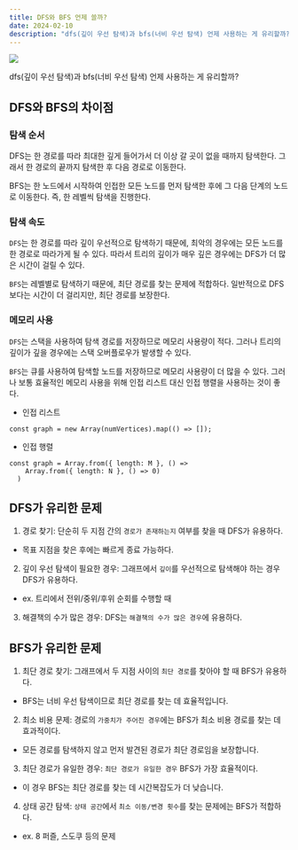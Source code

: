 ```yaml
---
title: DFS와 BFS 언제 쓸까?
date: 2024-02-10
description: "dfs(깊이 우선 탐색)과 bfs(너비 우선 탐색) 언제 사용하는 게 유리할까?"
---
```


![](https://velog.velcdn.com/images/songhaeunsong/post/234b5600-f185-4ec4-99e5-81629bfe5e0e/image.png)

dfs(깊이 우선 탐색)과 bfs(너비 우선 탐색) 언제 사용하는 게 유리할까?

## DFS와 BFS의 차이점

### 탐색 순서

DFS는 한 경로를 따라 최대한 깊게 들어가서 더 이상 갈 곳이 없을 때까지 탐색한다. 그래서 한 경로의 끝까지 탐색한 후 다음 경로로 이동한다.

BFS는 한 노드에서 시작하여 인접한 모든 노드를 먼저 탐색한 후에 그 다음 단계의 노드로 이동한다. 즉, 한 레벨씩 탐색을 진행한다.

### 탐색 속도

`DFS`는 한 경로를 따라 깊이 우선적으로 탐색하기 때문에, 최악의 경우에는 모든 노드를 한 경로로 따라가게 될 수 있다. 따라서 트리의 깊이가 매우 깊은 경우에는 DFS가 더 많은 시간이 걸릴 수 있다.

`BFS`는 레벨별로 탐색하기 때문에, 최단 경로를 찾는 문제에 적합하다. 일반적으로 DFS보다는 시간이 더 걸리지만, 최단 경로를 보장한다.

### 메모리 사용

`DFS`는 스택을 사용하여 탐색 경로를 저장하므로 메모리 사용량이 적다. 그러나 트리의 깊이가 깊을 경우에는 스택 오버플로우가 발생할 수 있다.

`BFS`는 큐를 사용하여 탐색할 노드를 저장하므로 메모리 사용량이 더 많을 수 있다. 그러나 보통 효율적인 메모리 사용을 위해 인접 리스트 대신 인접 행렬을 사용하는 것이 좋다.

- 인접 리스트

```
const graph = new Array(numVertices).map(() => []);
```

- 인접 행렬

```
const graph = Array.from({ length: M }, () =>
    Array.from({ length: N }, () => 0)
  )
```

## DFS가 유리한 문제

1. 경로 찾기: 단순히 두 지점 간의 `경로가 존재하는지` 여부를 찾을 때 DFS가 유용하다.

- 목표 지점을 찾은 후에는 빠르게 종료 가능하다.

2. 깊이 우선 탐색이 필요한 경우: 그래프에서 `깊이`를 우선적으로 탐색해야 하는 경우 DFS가 유용하다.

- ex. 트리에서 전위/중위/후위 순회를 수행할 때

3. 해결책의 수가 많은 경우: DFS는 `해결책의 수가 많은 경우`에 유용하다.

## BFS가 유리한 문제

1. 최단 경로 찾기: 그래프에서 두 지점 사이의 `최단 경로`를 찾아야 할 때 BFS가 유용하다.

- BFS는 너비 우선 탐색이므로 최단 경로를 찾는 데 효율적입니다.

2. 최소 비용 문제: 경로의 `가중치가 주어진 경우`에는 BFS가 최소 비용 경로를 찾는 데 효과적이다.

- 모든 경로를 탐색하지 않고 먼저 발견된 경로가 최단 경로임을 보장합니다.

3. 최단 경로가 유일한 경우: `최단 경로가 유일한 경우` BFS가 가장 효율적이다.

- 이 경우 BFS는 최단 경로를 찾는 데 시간복잡도가 더 낮습니다.

4. 상태 공간 탐색: `상태 공간`에서 `최소 이동/변경 횟수`를 찾는 문제에는 BFS가 적합하다.

- ex. 8 퍼즐, 스도쿠 등의 문제
